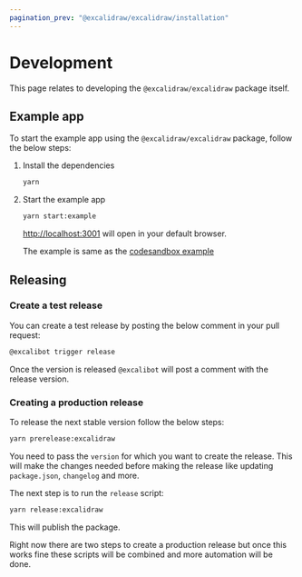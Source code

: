 ```yaml
---
pagination_prev: "@excalidraw/excalidraw/installation"
---
```


# Development

This page relates to developing the `@excalidraw/excalidraw` package itself.

## Example app

To start the example app using the `@excalidraw/excalidraw` package, follow the below steps:

1. Install the dependencies

   ```bash
   yarn
   ```

2. Start the example app

   ```bash
   yarn start:example
   ```

   [http://localhost:3001](http://localhost:3001) will open in your default browser.

   The example is same as the [codesandbox example](https://ehlz3.csb.app/)

## Releasing

### Create a test release

You can create a test release by posting the below comment in your pull request:

```bash
@excalibot trigger release
```

Once the version is released `@excalibot` will post a comment with the release version.

### Creating a production release

To release the next stable version follow the below steps:

```bash
yarn prerelease:excalidraw
```

You need to pass the `version` for which you want to create the release. This will make the changes needed before making the release like updating `package.json`, `changelog` and more.

The next step is to run the `release` script:

```bash
yarn release:excalidraw
```

This will publish the package.

Right now there are two steps to create a production release but once this works fine these scripts will be combined and more automation will be done.
